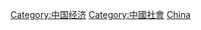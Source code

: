 {{Portal|中國}}

[[Category:中国经济|Category:中国经济]]
[[Category:中國社會|Category:中國社會]]
[[Category:各国劳工|China]]